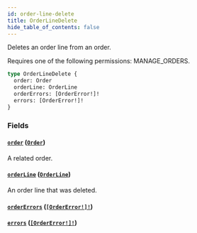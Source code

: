 ```yaml
---
id: order-line-delete
title: OrderLineDelete
hide_table_of_contents: false
---
```


Deletes an order line from an order.

Requires one of the following permissions: MANAGE_ORDERS.

```graphql
type OrderLineDelete {
  order: Order
  orderLine: OrderLine
  orderErrors: [OrderError!]!
  errors: [OrderError!]!
}
```

### Fields

#### [`order`](#) ([`Order`](../../../developer/api-reference/objects/order))

A related order.

#### [`orderLine`](#) ([`OrderLine`](../../../developer/api-reference/objects/order-line))

An order line that was deleted.

#### [`orderErrors`](#) ([`[OrderError!]!`](../../../developer/api-reference/objects/order-error))

#### [`errors`](#) ([`[OrderError!]!`](../../../developer/api-reference/objects/order-error))
